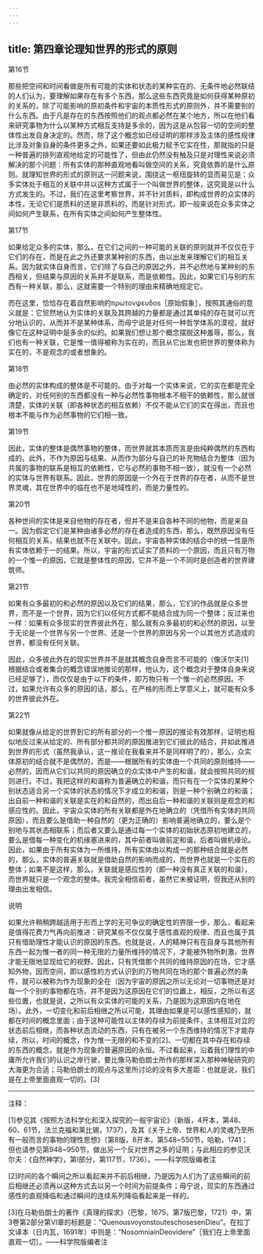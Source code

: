 ```yaml
---
---
---
```

title: 第四章论理知世界的形式的原则
---




第16节

那些把空间和时间看做是所有可能的实体和状态的某种实在的、无条件地必然联结的人们认为，要理解如果存在有多个东西，那么这些东西究竟是如何获得某种原初的关系的，除了可能影响的原初条件和宇宙的本质性形式的原则外，并不需要别的什么东西。由于凡是存在的东西按照他们的观点都必然在某个地方，所以在他们看来研究事物为什么以某种方式相互支持是多余的，因为这是从包容一切的空间的整体性出发自身决定的。然而，除了这个概念如已经证明的那样涉及主体的感性规律比涉及对象自身的条件更多之外，如果还要如此极力赋予它实在性，那就指的只是一种普遍的排列直观地给定的可能性了，但由此仍然没有触及只是对理性来说必须解决的那个问题：所有实体的那种直观地看叫做空间的关系，究竟依靠的是什么原则。就理知世界的形式的原则这一问题来说，围绕这一枢纽旋转的显而易见是：众多实体处于相互的关联中并以这种方式属于一个叫做世界的整体，这究竟是以什么方式发生的。不过，我们在这里考察世界，并不针对质料，即构成世界的众实体的本性，无论它们是质料的还是非质料的，而是针对形式，即一般来说在众多实体之间如何产生联系，在所有实体之间如何产生整体性。

第17节

如果给定众多的实体，那么，在它们之间的一种可能的关联的原则就并不仅仅在于它们的存在，而是在此之外还要求某种别的东西，由以出发来理解它们的相互关系。因为就实体自身而言，它们除了与自己的原因之外，并不必然地与某种别的东西相关，但结果与原因的关系并不是联系，而是依赖性。因此，如果它们与别的东西有一种关联，那么，这就需要一个特别的理由来精确地规定它。

而在这里，恰恰存在着自然影响的πρωτονψευδοs［原始假象］，按照其通俗的意义就是：它贸然地认为实体的关联及其跨越的力量都是通过其单纯的存在就可以充分地认识的，从而并不是某种体系，而毋宁说是对任何一种哲学体系的漠视，就好像它在这种证明中是多余的似的。如果我们想让那个概念摆脱这种羞辱，那么，我们也有一种关联，它是惟一值得被称为实在的，而且从它出发也把世界的整体称为实在的，不是观念的或者想象的。

第18节

由必然的实体构成的整体是不可能的。由于对每一个实体来说，它的实在都是完全确定的，对任何别的东西都没有一种与必然性事物根本不相干的依赖性，那么就很清楚，实体的关联（即各种状态的相互依赖）不仅不能从它们的实在得出，而且也根本不能与作为必然事物的它们相一致。

第19节

因此，实体的整体是偶然事物的整体，而世界就其本质而言是由纯粹偶然的东西构成的。此外，不作为原因与结果、从而作为部分与自己的补充物结合为整体（因为共属的事物的联系是相互的依赖性，它与必然的事物不相一致），就没有一个必然的实体与世界有联系。因此，世界的原因是一个外在于世界的存在者，从而不是世界灵魂，其在世界中的临在也不是地域性的，而是力量性的。

第20节

各种世间的实体是来自他物的存在者，但并不是来自各种不同的他物，而是来自一。因为假定它们是某种由诸多必然的存在者造成的东西，那么，既然原因没有任何相互的关系，结果也就不在关联中。因此，宇宙各种实体的结合中的统一性是所有实体依赖于一的结果。所以，宇宙的形式证实了质料的一个原因，而且只有万物的一个惟一的原因，它就是整体性的原因，它并不是一个不同时是创造者的世界建筑师。

第21节

如果有众多最初的和必然的原因以及它们的结果，那么，它们的作品就是众多世界，而不是一个世界，因为它们以任何方式都不能结合成为同一个整体；反过来也一样：如果有众多现实的世界彼此外在，那么就有众多最初的和必然的原因，以至于无论是一个世界与另一个世界、还是一个世界的原因与另一个以其他方式造成的世界，都没有任何关联。

因此，众多彼此外在的现实世界并不是就其概念自身而言不可能的（像沃尔夫[1]根据结合或者集合的概念错误地推论的那样，他认为，这个概念对于整体自身来说已经足够了），而仅仅是由于以下的条件，即万物只有一个惟一的必然原因。不过，如果允许有众多的原因的话，那么，在严格的形而上学意义上，就可能有众多的世界彼此外在。

第22节

如果就像从给定的世界到它的所有部分的一个惟一原因的推论有效那样，证明也相似地反过来从给定的、所有部分都共同的原因推进到它们彼此的结合，并如此推进到世界的形式（虽然我承认，这一推论在我看来并不是同样明了的），那么，众实体原初的结合就不是偶然的，而是——根据所有的实体由一个共同的原则维持——必然的，因而从它们以共同的原因确立的众实体中产生的和谐，就会按照共同的规则进行。不过，我把这样的和谐称为普遍确立的和谐，而只有在一个实体的某种个别状态适合另一个实体的状态的情况下才成立的和谐，则是一种个别确立的和谐；出自前一种和谐的关联是实在的和自然的，而出自后一种和谐的关联则是观念的和感应性的。因此，宇宙众实体的所有关联都是外在地确立的（凭借所有实体的共同原因），而且要么是借助一种自然的（更为正确的）影响普遍地确立的，要么是个别地与其状态相联系；而后者又要么是通过每一个实体的初始状态原初地建立的，要么是借每一种变化的机缘塞进来的，其中前者叫做前定和谐，后者叫做机缘论。因此，如果由于所有实体为一所维持，所有实体由以构成一的那种结合就是必然的，那么，实体的普遍关联就是借助自然的影响而成的，而世界也就是一个实在的整体；如果不是这样，那么，关联就是感应性的（即一种没有真正关联的和谐），而世界就只是一个观念的整体。我完全相信前者，虽然它未被证明，但我还从别的理由出发相信。

说明

如果允许稍稍跨越适用于形而上学的无可争议的确定性的界限一步，那么，看起来是值得花费力气再向前推进：研究某些不仅仅属于感性直观的规律、而且也属于其只有借助理性才能认识的原因的东西。也就是说，人的精神只有在自身与其他所有东西一起为惟一者的同一种无限的力量所维持的情况下，才能被外物所刺激，世界才能无限地显现给它的视野。因此，只有凭借那个共同的维持原因的在场，它才感知外物，因而空间，即以感性的方式认识到的万物共同在场的那个普遍必然的条件，就可以被称为作为现象的全在（因为宇宙的原因之所以无论对一切事物还是对每一个个别的事物都在场，并不是因为这原因在它们的位置上，相反，之所以有这些位置，也就是说，之所以有众实体的可能的关系，乃是因为这原因内在地在场）。此外，一切变化和前后相继之所以可能，其理由如果是可以感性感知的，就都在时间的概念里面；由于这种可能性以主体的存续为前提条件，主体相互对立的状态前后相继，而各种状态流动的东西，只有在被另一个东西维持的情况下才能存续，所以，时间的概念，作为惟一无限的和不变的[2]、一切都在其中存在和存续的东西的概念，就是作为现象的普遍原因的永恒。不过看起来，沿着我们理性的中庸所允许我们的认识之岸行驶，要比像马勒伯朗士所作的那样深入那种神秘研究的大海更为合适；马勒伯朗士的观点与这里所讨论的没有多大差距：也就是说，我们是在上帝里面直观一切的。[3]



***



注释：

[1]参见其《按照方法科学化和深入探究的一般宇宙论》（新版，4开本，第48、60、61节，法兰克福和莱比锡，1737），及其《关于上帝、世界和人的灵魂乃至所有一般而言的事物的理性思想》（第8版，8开本，第548~550节，哈勒，1741；但也请参见第948~950节，做出另一个反对世界之多的证明；与此相应的参见沃尔夫：《自然神学》，第Ⅰ部分，第117节，1736）。——科学院版编者注

[2]时间的各个瞬间之所以看起来并不前后相继，乃是因为人们为了这些瞬间的前后相继还必须再以这种方式去以另一个时间为前提条件；毋宁说，现实的东西通过感性的直观降临和通过瞬间的连续系列降临看起来是一样的。

[3]在马勒伯朗士的著作《真理的探求》（巴黎，1675，第7版巴黎，1721）中，第3卷第2部分第Ⅵ章的标题是：“QuenousvoyonstouteschosesenDieu”。在拉丁文译本（日内瓦，1691年）中则是：“NosomniainDeovidere”［我们在上帝里面直观一切］。——科学院版编者注